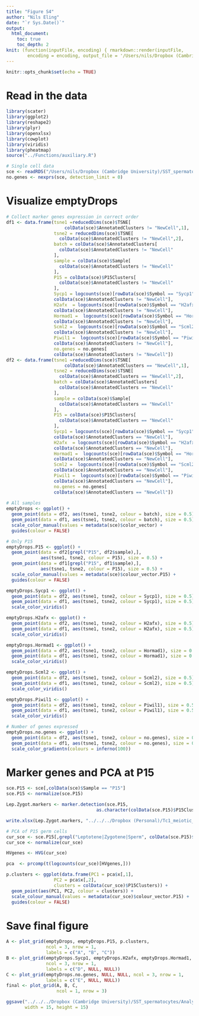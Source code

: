 ```yaml
---
title: "Figure S4"
author: "Nils Eling"
date: "`r Sys.Date()`"
output: 
  html_document:
    toc: true
    toc_depth: 2
knit: (function(inputFile, encoding) { rmarkdown::render(inputFile, 
        encoding = encoding, output_file = '/Users/nils/Dropbox (Cambridge University)/SST_spermatocytes/Analysis/Figures/Fig_S4/Fig_S4.html') })
---
```


```r
knitr::opts_chunk$set(echo = TRUE)
```

# Read in the data

```r
library(scater)
library(ggplot2)
library(reshape2)
library(plyr)
library(openxlsx)
library(cowplot)
library(viridis)
library(pheatmap)
source("../Functions/auxiliary.R")

# Single cell data
sce <- readRDS("/Users/nils/Dropbox (Cambridge University)/SST_spermatocytes/Analysis/data/10X_data/SCE_emptyDrops.rds")
no.genes <- nexprs(sce, detection_limit = 0)
```

# Visualize emptyDrops

```r
# Collect marker genes expression in correct order
df1 <- data.frame(tsne1 =reducedDims(sce)$TSNE[
                      colData(sce)$AnnotatedClusters != "NewCell",1],
                  tsne2 = reducedDims(sce)$TSNE[
                    colData(sce)$AnnotatedClusters != "NewCell",2],
                  batch = colData(sce)$AnnotatedClusters[
                    colData(sce)$AnnotatedClusters != "NewCell"
                  ],
                  sample = colData(sce)$Sample[
                    colData(sce)$AnnotatedClusters != "NewCell"
                  ],
                  P15 = colData(sce)$P15Clusters[
                    colData(sce)$AnnotatedClusters != "NewCell"
                  ],
                  Sycp1 = logcounts(sce)[rowData(sce)$Symbol == "Sycp1",
                  colData(sce)$AnnotatedClusters != "NewCell"],
                  H2afx  = logcounts(sce)[rowData(sce)$Symbol == "H2afx",
                  colData(sce)$AnnotatedClusters != "NewCell"],
                  Hormad1 =  logcounts(sce)[rowData(sce)$Symbol == "Hormad1",
                  colData(sce)$AnnotatedClusters != "NewCell"],
                  Scml2 =  logcounts(sce)[rowData(sce)$Symbol == "Scml2",
                  colData(sce)$AnnotatedClusters != "NewCell"],
                  Piwil1 =  logcounts(sce)[rowData(sce)$Symbol == "Piwil1",
                  colData(sce)$AnnotatedClusters != "NewCell"],
                  no.genes = no.genes[
                  colData(sce)$AnnotatedClusters != "NewCell"])
df2 <- data.frame(tsne1 =reducedDims(sce)$TSNE[
                      colData(sce)$AnnotatedClusters == "NewCell",1],
                  tsne2 = reducedDims(sce)$TSNE[
                    colData(sce)$AnnotatedClusters == "NewCell",2],
                  batch = colData(sce)$AnnotatedClusters[
                    colData(sce)$AnnotatedClusters == "NewCell"
                  ],
                  sample = colData(sce)$Sample[
                    colData(sce)$AnnotatedClusters == "NewCell"
                  ],
                  P15 = colData(sce)$P15Clusters[
                    colData(sce)$AnnotatedClusters == "NewCell"
                  ],
                  Sycp1 = logcounts(sce)[rowData(sce)$Symbol == "Sycp1",
                  colData(sce)$AnnotatedClusters == "NewCell"],
                  H2afx  = logcounts(sce)[rowData(sce)$Symbol == "H2afx",
                  colData(sce)$AnnotatedClusters == "NewCell"],
                  Hormad1 =  logcounts(sce)[rowData(sce)$Symbol == "Hormad1",
                  colData(sce)$AnnotatedClusters == "NewCell"],
                  Scml2 =  logcounts(sce)[rowData(sce)$Symbol == "Scml2",
                  colData(sce)$AnnotatedClusters == "NewCell"],
                  Piwil1 =  logcounts(sce)[rowData(sce)$Symbol == "Piwil1",
                  colData(sce)$AnnotatedClusters == "NewCell"],
                  no.genes = no.genes[
                  colData(sce)$AnnotatedClusters == "NewCell"])
  
# All samples
emptyDrops <- ggplot() +
  geom_point(data = df2, aes(tsne1, tsne2, colour = batch), size = 0.5) +
  geom_point(data = df1, aes(tsne1, tsne2, colour = batch), size = 0.5) +
  scale_color_manual(values = metadata(sce)$color_vector) +
  guides(colour = FALSE)

# Only P15
emptyDrops.P15 <- ggplot() +
  geom_point(data = df2[grepl("P15", df2$sample),], 
             aes(tsne1, tsne2, colour = P15), size = 0.5) +
  geom_point(data = df1[grepl("P15", df1$sample),], 
             aes(tsne1, tsne2, colour = P15), size = 0.5) +
  scale_color_manual(values = metadata(sce)$colour_vector.P15) +
  guides(colour = FALSE)

emptyDrops.Sycp1 <- ggplot() +
  geom_point(data = df2, aes(tsne1, tsne2, colour = Sycp1), size = 0.5) +
  geom_point(data = df1, aes(tsne1, tsne2, colour = Sycp1), size = 0.5) +
  scale_color_viridis()

emptyDrops.H2afx <- ggplot() +
  geom_point(data = df2, aes(tsne1, tsne2, colour = H2afx), size = 0.5) +
  geom_point(data = df1, aes(tsne1, tsne2, colour = H2afx), size = 0.5) +
  scale_color_viridis()

emptyDrops.Hormad1 <- ggplot() +
  geom_point(data = df2, aes(tsne1, tsne2, colour = Hormad1), size = 0.5) +
  geom_point(data = df1, aes(tsne1, tsne2, colour = Hormad1), size = 0.5) +
  scale_color_viridis()

emptyDrops.Scml2 <- ggplot() +
  geom_point(data = df2, aes(tsne1, tsne2, colour = Scml2), size = 0.5) +
  geom_point(data = df1, aes(tsne1, tsne2, colour = Scml2), size = 0.5) +
  scale_color_viridis()

emptyDrops.Piwil1 <- ggplot() +
  geom_point(data = df2, aes(tsne1, tsne2, colour = Piwil1), size = 0.5) +
  geom_point(data = df1, aes(tsne1, tsne2, colour = Piwil1), size = 0.5) +
  scale_color_viridis()

# Number of genes expressed
emptyDrops.no.genes <- ggplot() +
  geom_point(data = df2, aes(tsne1, tsne2, colour = no.genes), size = 0.5) +
  geom_point(data = df1, aes(tsne1, tsne2, colour = no.genes), size = 0.5) +
  scale_color_gradientn(colours = inferno(100))
```

# Marker genes and PCA at P15

```r
sce.P15 <- sce[,colData(sce)$Sample == "P15"]
sce.P15 <- normalize(sce.P15)

Lep.Zygot.markers <- marker.detection(sce.P15, 
                                  as.character(colData(sce.P15)$P15Clusters))

write.xlsx(Lep.Zygot.markers, "../../../Dropbox (Personal)/Tc1_meiotic_silencing/Figures/Supplemental Tables/Table_S5.xlsx")

# PCA of P15 germ cells
cur_sce <- sce.P15[,grepl("Leptotene|Zygotene|Sperm", colData(sce.P15)$P15Clusters)]
cur_sce <- normalize(cur_sce)

HVgenes <- HVG(cur_sce)

pca  <- prcomp(t(logcounts(cur_sce)[HVgenes,]))

p.clusters <- ggplot(data.frame(PC1 = pca$x[,1],
                  PC2 = pca$x[,2],
                  clusters = colData(cur_sce)$P15Clusters)) +
  geom_point(aes(PC1, PC2, colour = clusters)) + 
  scale_colour_manual(values = metadata(cur_sce)$colour_vector.P15) +
  guides(colour = FALSE)
```

# Save final figure

```r
A <- plot_grid(emptyDrops, emptyDrops.P15, p.clusters, 
               ncol = 3, nrow = 1, 
               labels = c("A", "B", "C"))
B <- plot_grid(emptyDrops.Sycp1, emptyDrops.H2afx, emptyDrops.Hormad1, 
               ncol = 3, nrow = 1, 
               labels = c("D", NULL, NULL))
C <- plot_grid(emptyDrops.no.genes, NULL, NULL, ncol = 3, nrow = 1, 
               labels = c("E", NULL, NULL))
final <- plot_grid(A, B, C,
                   ncol = 1, nrow = 3)

ggsave("../../../Dropbox (Cambridge University)/SST_spermatocytes/Analysis/Figures/Fig_S4/Fig_S4.pdf",
       width = 15, height = 15)
```